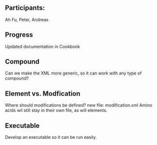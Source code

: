 ==Participants:==

Ah Fu, Peter, Andreas 

== Progress ==

Updated documentation in Cookbook

== Compound ==

Can we make the XML more generic, so it can work with any type of compound?

== Element vs. Modfication==

Where should modifications be defined? new file: modification.xml Amino acids wil still stay in their own file, as will elements.

== Executable ==

Develop an executable so it can be run easily.